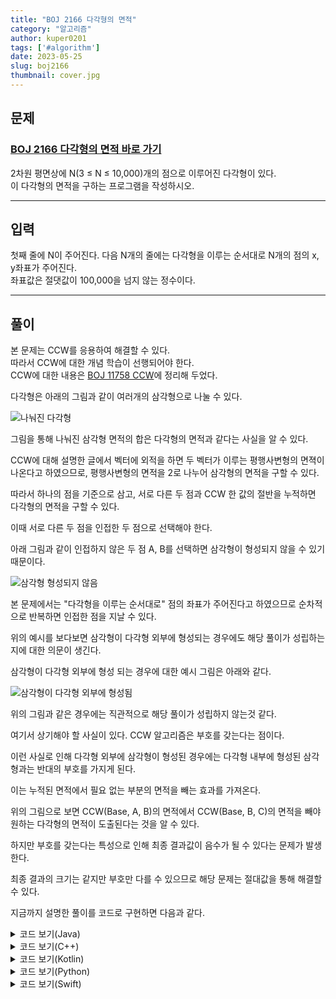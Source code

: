 ---
title: "BOJ 2166 다각형의 면적"
category: "알고리즘"
author: kuper0201
tags: ['#algorithm']
date: 2023-05-25
slug: boj2166
thumbnail: cover.jpg
---

## 문제

### <a href="https://boj.kr/2166" target="_blank">BOJ 2166 다각형의 면적 바로 가기</a>

2차원 평면상에 N(3 ≤ N ≤ 10,000)개의 점으로 이루어진 다각형이 있다.<br/>
이 다각형의 면적을 구하는 프로그램을 작성하시오.

---

## 입력

첫째 줄에 N이 주어진다. 다음 N개의 줄에는 다각형을 이루는 순서대로 N개의 점의 x, y좌표가 주어진다.<br/>
좌표값은 절댓값이 100,000을 넘지 않는 정수이다.

---

## 풀이

본 문제는 CCW를 응용하여 해결할 수 있다.<br/>
따라서 CCW에 대한 개념 학습이 선행되어야 한다.<br/>
CCW에 대한 내용은 [BOJ 11758 CCW](https://jeong-jun.su/boj11758)에 정리해 두었다.

다각형은 아래의 그림과 같이 여러개의 삼각형으로 나눌 수 있다.

![나눠진 다각형](./images/poly_triangle.jpg)

그림을 통해 나눠진 삼각형 면적의 합은 다각형의 면적과 같다는 사실을 알 수 있다.

CCW에 대해 설명한 글에서 벡터에 외적을 하면 두 벡터가 이루는 평행사변형의 면젹이 나온다고 하였으므로, 평행사변형의 면적을 2로 나누어 삼각형의 면적을 구할 수 있다.

따라서 하나의 점을 기준으로 삼고, 서로 다른 두 점과 CCW 한 값의 절반을 누적하면 다각형의 면적을 구할 수 있다.

이때 서로 다른 두 점을 인접한 두 점으로 선택해야 한다.

아래 그림과 같이 인접하지 않은 두 점 A, B를 선택하면 삼각형이 형성되지 않을 수 있기 때문이다.

![삼각형 형성되지 않음](./images/no_triangle.jpg)

본 문제에서는 "다각형을 이루는 순서대로" 점의 좌표가 주어진다고 하였으므로 순차적으로 반복하면 인접한 점을 지날 수 있다.

위의 예시를 보다보면 삼각형이 다각형 외부에 형성되는 경우에도 해당 풀이가 성립하는지에 대한 의문이 생긴다.

삼각형이 다각형 외부에 형성 되는 경우에 대한 예시 그림은 아래와 같다.

![삼각형이 다각형 외부에 형성됨](./images/no_triangle_in_poly.jpg)

위의 그림과 같은 경우에는 직관적으로 해당 풀이가 성립하지 않는것 같다.

여기서 상기해야 할 사실이 있다. CCW 알고리즘은 부호를 갖는다는 점이다.

이런 사실로 인해 다각형 외부에 삼각형이 형성된 경우에는 다각형 내부에 형성된 삼각형과는 반대의 부호를 가지게 된다.

이는 누적된 면적에서 필요 없는 부분의 면적을 빼는 효과를 가져온다.

위의 그림으로 보면 CCW(Base, A, B)의 면적에서 CCW(Base, B, C)의 면적을 빼야 원하는 다각형의 면적이 도출된다는 것을 알 수 있다.

하지만 부호를 갖는다는 특성으로 인해 최종 결과값이 음수가 될 수 있다는 문제가 발생한다.

최종 결과의 크기는 같지만 부호만 다를 수 있으므로 해당 문제는 절대값을 통해 해결할 수 있다.

지금까지 설명한 풀이를 코드로 구현하면 다음과 같다.

<details markdown="1">
<summary>코드 보기(Java)</summary>

```javascript
import java.io.*;

public class Main {
    // 하나의 점을 저장할 클래스
    static class Point {
        long x, y;

        public Point(long x, long y) {
            this.x = x;
            this.y = y;
        }
    }

    // CCW 알고리즘 구현
    static double CCW(Point p1, Point p2, Point p3) {
        double S = p1.x * p2.y + p2.x * p3.y + p3.x * p1.y;
        S -= p1.y * p2.x + p2.y * p3.x + p3.y * p1.x;

        return S / 2;
    }

    public static void main(String[] args) throws Exception {
        BufferedReader br = new BufferedReader(new InputStreamReader(System.in));

        // 점의 개수 입력 받음
        int N = Integer.parseInt(br.readLine());
        Point[] points = new Point[N];

        // 각 점의 좌표 입력 받음
        for (int i = 0; i < N; i++) {
            String[] s = br.readLine().split(" ");
            points[i] = new Point(Integer.parseInt(s[0]), Integer.parseInt(s[1]));
        }

        // CCW를 통해 다각형 면적 누적
        double res = 0;
        for(int i = 1; i < N; i++) {
            res += CCW(points[0], points[i - 1], points[i]);
        }

        System.out.println(String.format("%.1f", Math.abs(res)));
    }
}
```
</details>

<details markdown="1">
<summary>코드 보기(C++)</summary>

```cpp
#include <iostream>
#include <cmath>

#define fastio ios_base::sync_with_stdio(false); cin.tie(nullptr); cout.tie(nullptr)
#define endl '\n'

using namespace std;
typedef pair<long, long> point;

// CCW 알고리즘 구현
double CCW(point p1, point p2, point p3) {
    double S = p1.first * p2.second + p2.first * p3.second + p3.first * p1.second;
    S -= p1.second * p2.first + p2.second * p3.first + p3.second * p1.first;

    return S / 2;
}

int main() {
    fastio;
    
    // 점의 개수 입력 받음
    int N;
    cin >> N;
    point points[N];

    // 각 점의 좌표 입력 받음
    for (int i = 0; i < N; i++) {
        long x, y;
        cin >> x >> y;
        
        points[i] = point(x, y);
    }

    // CCW를 통해 다각형 면적 누적
    double res = 0;
    for(int i = 1; i < N; i++) {
        res += CCW(points[0], points[i - 1], points[i]);
    }

    // 소수점 첫째 자리까지 반올림
    cout << fixed;
    cout.precision(1);
    cout << abs(res) << endl;
    
    return 0;
}
```
</details>

<details markdown="1">
<summary>코드 보기(Kotlin)</summary>

```javascript
import java.util.*;

// 하나의 점을 저장하기 위한 클래스
class Point(x: Long, y: Long) {
    var x = x
    var y = y
}

// CCW 알고리즘 구현
fun CCW(p1: Point, p2: Point, p3: Point): Double {
    var S = p1.x * p2.y + p2.x * p3.y + p3.x * p1.y
    S = S - (p1.y * p2.x + p2.y * p3.x + p3.y * p1.x)

    return S / 2.0
}

fun main(args: Array<String>) {
    // 점의 개수 입력 받음
    var N = readLine()!!.toInt()
    var points = ArrayList<Point>()
    
    // 각 점의 좌표 입력 받음
    for (i in 0 until N) {
        var s = readLine()!!.split(" ")
        points += Point(s[0].toLong(), s[1].toLong())
    }

    // CCW를 통해 다각형 면적 누적
    var res: Double = 0.0
    for (i in 1 until N) {
        res += CCW(points[0], points[i - 1], points[i])
    }
    
    println(String.format("%.1f", Math.abs(res)))
}
```
</details>

<details markdown="1">
<summary>코드 보기(Python)</summary>

```python
from sys import stdin

# 하나의 점을 저장하기 위한 클래스
class Point:
    def __init__(self, x, y):
        self.x = x
        self.y = y

# CCW 알고리즘 구현
def CCW(p1, p2, p3):
    S = p1.x * p2.y + p2.x * p3.y + p3.x * p1.y
    S -= p1.y * p2.x + p2.y * p3.x + p3.y * p1.x

    return S / 2

def main():
    # 점의 개수 입력 받음
    N = int(input())
    points = []

    # 각 점의 좌표 입력 받음
    for i in range(N):
        s = stdin.readline().split(' ')
        points.append(Point(int(s[0]), int(s[1])))

    # CCW를 통해 다각형 면적 누적
    res = 0
    for i in range(1, N):
        res += CCW(points[0], points[i - 1], points[i])

    # 소수점 첫째 자리까지 반올림
    print(abs(round(res, 1)))

if __name__ == "__main__":
    main()
```
</details>

<details markdown="1">
<summary>코드 보기(Swift)</summary>

```cpp
import Foundation

// 하나의 점을 저장하기 위한 클래스
class Point {
    var x: Int64
    var y: Int64
    
    init(x: Int64, y: Int64) {
        self.x = x
        self.y = y
    }
}

// CCW 알고리즘 구현
func CCW(p1: Point, p2: Point, p3: Point)-> Double {
    var S = p1.x * p2.y + p2.x * p3.y + p3.x * p1.y
    S = S - (p1.y * p2.x + p2.y * p3.x + p3.y * p1.x)

    return Double(S) / 2.0
}

func main() {
    // 점의 개수 입력 받음
    var N = Int(readLine()!)!
    var points = Array<Point>()

    // 각 점의 좌표 입력 받음
    for i in 0..<N {
        var s = readLine()!.split(separator: " ")
        points.append(Point(x: Int64(s[0])!, y: Int64(s[1])!))
    }

    // CCW를 통해 다각형 면적 누적
    var res: Double = 0
    for i in 1..<N {
        res += CCW(p1: points[0], p2: points[i - 1], p3: points[i])
    }

    // 소수점 1번째까지 반올림
    print(abs(round(res * 10) / 10))
}

main()
```
</details>